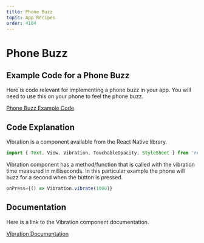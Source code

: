 ```yaml
---
title: Phone Buzz
topic: App Recipes
order: 4104
---
```


# Phone Buzz

## Example Code for a Phone Buzz

Here is code relevant for implementing a phone buzz in your app. You will need to use this on your phone to feel the phone buzz.

<a href='https://snack.expo.io/@jeremyjgyoung/phone-buzz-example' target='_blank' class="mdxLink">
    Phone Buzz Example Code
</a>

## Code Explanation

Vibration is a component available from the React Native library.

```jsx
import { Text, View, Vibration, TouchableOpacity, StyleSheet } from 'react-native';
```

Vibration component has a method/function that is called with the vibration time measured in milliseconds. In this particular example the phone will buzz for a second when the button is pressed.

```jsx
onPress={() => Vibration.vibrate(1000)}
```

## Documentation

Here is a link to the Vibration component documentation.

<a href='https://reactnative.dev/docs/vibration' target='_blank' class="mdxLink">
    Vibration Documentation
</a>
